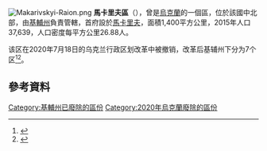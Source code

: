 [[Image:Makarivskyi-Raion.png|thumb]]
'''馬卡里夫區'''（{{lang-uk|Макарівський район}}），曾是[[烏克蘭|烏克蘭]]的一個區，位於該國中北部，由[[基輔州|基輔州]]負責管轄，首府設於[[馬卡里夫|馬卡里夫]]，面積1,400平方公里，2015年人口37,639，人口密度每平方公里26.88人。

该区在2020年7月18日的乌克兰行政区划改革中被撤销，改革后基辅州下分为7个区<ref>{{Cite news|title=Про утворення та ліквідацію районів. Постанова Верховної Ради України № 807-ІХ.|url=http://www.golos.com.ua/article/333466|access-date=2020-10-03|date=2020-07-18|website=Голос України|language=uk}}</ref><ref name="2020_reform_maps">{{cite web |title=Нові райони: карти + склад |url=https://www.minregion.gov.ua/press/news/novi-rajony-karty-sklad/ |publisher=Міністерство розвитку громад та територій України |language=uk}}</ref>。

==參考資料==
{{Reflist}}

{{Coord|50|25|8|N|29|46|38|E|display=title}}
{{Kiev-geo-stub}}

{{DEFAULTSORT:Макарівський район}}
[[Category:基輔州已廢除的區份|Category:基輔州已廢除的區份]]
[[Category:2020年烏克蘭廢除的區份|Category:2020年烏克蘭廢除的區份]]